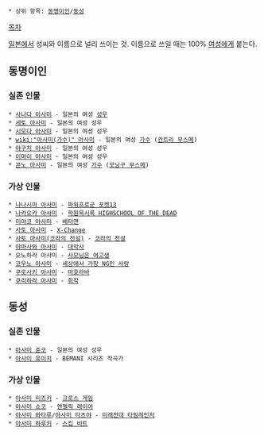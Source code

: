  * 상위 항목: [[동명이인]]/[[동성]]

[[목차]]

[[일본]]에서 성씨와 이름으로 널리 쓰이는 것. 이름으로 쓰일 때는 100% [[여성]]에게 붙는다.

== 동명이인 ==
=== 실존 인물 ===
 * [[사나다 아사미]] - 일본의 여성 [[성우]]
 * [[세토 아사미]] - 일본의 여성 성우
 * [[시모다 아사미]] - 일본의 여성 성우
 * [[wiki:"아사미(가수)" 아사미]] - 일본의 여성 [[가수]] ([[컨트리 무스메]])
 * [[야구치 아사미]] - 일본의 여성 성우
 * [[이마이 아사미]] - 일본의 여성 성우
 * [[콘노 아사미]] - 일본의 여성 [[가수]] ([[모닝구 무스메]])

=== 가상 인물 ===
 * [[나나시마 아사미]] - [[파워프로군 포켓13]]
 * [[나카오카 아사미]] - [[학원묵시록 HIGHSCHOOL OF THE DEAD]]
 * [[미야코 아사미]] - [[베터맨]]
 * [[사토 아사미]] - [[X-Change]]
 * [[사토 아사미(코라의 전설)]] - [[코라의 전설]]
 * [[야마사와 아사미]] - [[대악사]]
 * 오노하라 아사미 - [[사모님은 여고생]]
 * [[코우노 아사미]] - [[세상에서 가장 NG인 사랑]]
 * [[쿠로사키 아사미]] - [[마호라바]]
 * [[쿠리하라 아사미]] - [[취작]]


== 동성 ==
=== 실존 인물 ===
 * [[아사미 준코]] - 일본의 여성 성우
 * [[아사미 유이치]] - BEMANI 시리즈 작곡가

=== 가상 인물 ===
 * [[아사미 미즈키]] - [[크로스 게임]]
 * [[아사미 쇼코]] - [[엔젤릭 레이어]]
 * [[아사미 와타루]]/[[아사미 타츠야]] - [[미래전대 타임레인저]]
 * [[아사미 하루키]] - [[스킵 비트]]
